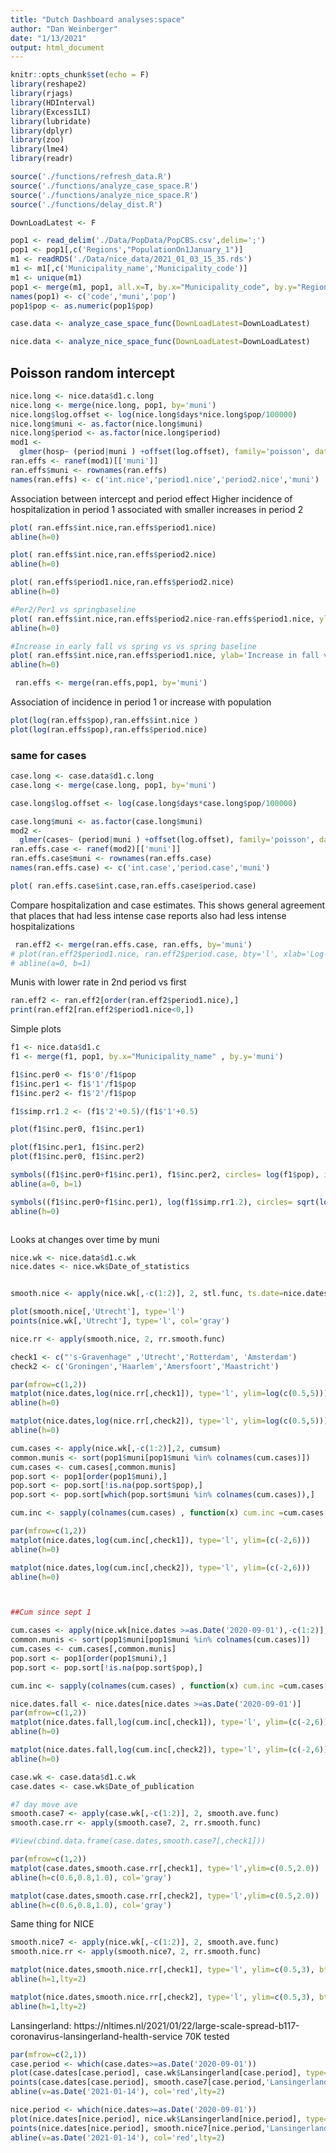 ```yaml
---
title: "Dutch Dashboard analyses:space"
author: "Dan Weinberger"
date: "1/13/2021"
output: html_document
---
```


```r
knitr::opts_chunk$set(echo = F)
library(reshape2)
library(rjags)
library(HDInterval)
library(ExcessILI)
library(lubridate)
library(dplyr)
library(zoo)
library(lme4)
library(readr)

source('./functions/refresh_data.R')
source('./functions/analyze_case_space.R')
source('./functions/analyze_nice_space.R')
source('./functions/delay_dist.R')

DownLoadLatest <- F
```

```r
pop1 <- read_delim('./Data/PopData/PopCBS.csv',delim=';')
pop1 <- pop1[,c('Regions',"PopulationOn1January_1")]
m1 <- readRDS('./Data/nice_data/2021_01_03_15_35.rds')
m1 <- m1[,c('Municipality_name','Municipality_code')]
m1 <- unique(m1)
pop1 <- merge(m1, pop1, all.x=T, by.x="Municipality_code", by.y="Regions")
names(pop1) <- c('code','muni','pop')
pop1$pop <- as.numeric(pop1$pop)
```

```r
case.data <- analyze_case_space_func(DownLoadLatest=DownLoadLatest)
```

```r
nice.data <- analyze_nice_space_func(DownLoadLatest=DownLoadLatest)
```

## Poisson random intercept
```r
nice.long <- nice.data$d1.c.long
nice.long <- merge(nice.long, pop1, by='muni')
nice.long$log.offset <- log(nice.long$days*nice.long$pop/100000)
nice.long$muni <- as.factor(nice.long$muni)
nice.long$period <- as.factor(nice.long$period)
mod1 <- 
  glmer(hosp~ (period|muni ) +offset(log.offset), family='poisson', data=nice.long)
ran.effs <- ranef(mod1)[['muni']]
ran.effs$muni <- rownames(ran.effs)
names(ran.effs) <- c('int.nice','period1.nice','period2.nice','muni')

```

Association between intercept and period effect
Higher incidence of hospitalization in period 1 associated with smaller increases in period 2
```r
plot( ran.effs$int.nice,ran.effs$period1.nice)
abline(h=0)

plot( ran.effs$int.nice,ran.effs$period2.nice)
abline(h=0)

plot( ran.effs$period1.nice,ran.effs$period2.nice)
abline(h=0)

#Per2/Per1 vs springbaseline
plot( ran.effs$int.nice,ran.effs$period2.nice-ran.effs$period1.nice, ylab='Increase in later winter vs Fall', xlab='Log(incidence Spring)')
abline(h=0)

#Increase in early fall vs spring vs vs spring baseline
plot( ran.effs$int.nice,ran.effs$period1.nice, ylab='Increase in fall vs Spring', xlab='Log(incidence Spring)')
abline(h=0)
```




```r
 ran.effs <- merge(ran.effs,pop1, by='muni')
```

Association of incidence in period 1 or increase with population
```r
plot(log(ran.effs$pop),ran.effs$int.nice )
plot(log(ran.effs$pop),ran.effs$period.nice)

```



### same for cases
```r
case.long <- case.data$d1.c.long
case.long <- merge(case.long, pop1, by='muni')

case.long$log.offset <- log(case.long$days*case.long$pop/100000)

case.long$muni <- as.factor(case.long$muni)
mod2 <- 
  glmer(cases~ (period|muni ) +offset(log.offset), family='poisson', data=case.long)
ran.effs.case <- ranef(mod2)[['muni']]
ran.effs.case$muni <- rownames(ran.effs.case)
names(ran.effs.case) <- c('int.case','period.case','muni')
```

```r
plot( ran.effs.case$int.case,ran.effs.case$period.case)
```

Compare hospitalization and case estimates. This shows general agreement that places that had less intense case reports also had less intense hospitalizations
```r
 ran.eff2 <- merge(ran.effs.case, ran.effs, by='muni')
# plot(ran.eff2$period1.nice, ran.eff2$period.case, bty='l', xlab='Log-Rate ratio NICE', ylab='Log-rate ratio positive tests')
# abline(a=0, b=1)
```

Munis with lower rate in 2nd period vs first
```r
ran.eff2 <- ran.eff2[order(ran.eff2$period1.nice),]
print(ran.eff2[ran.eff2$period1.nice<0,])


```

Simple plots
```r
f1 <- nice.data$d1.c
f1 <- merge(f1, pop1, by.x="Municipality_name" , by.y='muni')

f1$inc.per0 <- f1$'0'/f1$pop
f1$inc.per1 <- f1$'1'/f1$pop
f1$inc.per2 <- f1$'2'/f1$pop

f1$simp.rr1.2 <- (f1$'2'+0.5)/(f1$'1'+0.5)

plot(f1$inc.per0, f1$inc.per1)

plot(f1$inc.per1, f1$inc.per2)
plot(f1$inc.per0, f1$inc.per2)

symbols((f1$inc.per0+f1$inc.per1), f1$inc.per2, circles= log(f1$pop), inches=0.1, fg=NA, bg=rgb(0,0,0,0.1), bty='l')
abline(a=0, b=1)

symbols((f1$inc.per0+f1$inc.per1), log(f1$simp.rr1.2), circles= sqrt(log(f1$pop))/pi, inches=0.05, fg=NA, bg=rgb(0,0,0,0.1), bty='l')
abline(h=0)



```

Looks at changes over time by muni
```r
nice.wk <- nice.data$d1.c.wk
nice.dates <- nice.wk$Date_of_statistics


smooth.nice <- apply(nice.wk[,-c(1:2)], 2, stl.func, ts.date=nice.dates)

plot(smooth.nice[,'Utrecht'], type='l')
points(nice.wk[,'Utrecht'], type='l', col='gray')

nice.rr <- apply(smooth.nice, 2, rr.smooth.func)

check1 <- c("'s-Gravenhage" ,'Utrecht','Rotterdam', 'Amsterdam')
check2 <- c('Groningen','Haarlem','Amersfoort','Maastricht')

par(mfrow=c(1,2))
matplot(nice.dates,log(nice.rr[,check1]), type='l', ylim=log(c(0.5,5)))
abline(h=0)

matplot(nice.dates,log(nice.rr[,check2]), type='l', ylim=log(c(0.5,5)))
abline(h=0)

cum.cases <- apply(nice.wk[,-c(1:2)],2, cumsum)
common.munis <- sort(pop1$muni[pop1$muni %in% colnames(cum.cases)])
cum.cases <- cum.cases[,common.munis]
pop.sort <- pop1[order(pop1$muni),]
pop.sort <- pop.sort[!is.na(pop.sort$pop),]
pop.sort <- pop.sort[which(pop.sort$muni %in% colnames(cum.cases)),]

cum.inc <- sapply(colnames(cum.cases) , function(x) cum.inc =cum.cases[,x]/pop.sort$pop[pop.sort$muni==x]*100000) 

par(mfrow=c(1,2))
matplot(nice.dates,log(cum.inc[,check1]), type='l', ylim=(c(-2,6)))
abline(h=0)

matplot(nice.dates,log(cum.inc[,check2]), type='l', ylim=(c(-2,6)))
abline(h=0)



##Cum since sept 1

cum.cases <- apply(nice.wk[nice.dates >=as.Date('2020-09-01'),-c(1:2)],2, cumsum)
common.munis <- sort(pop1$muni[pop1$muni %in% colnames(cum.cases)])
cum.cases <- cum.cases[,common.munis]
pop.sort <- pop1[order(pop1$muni),]
pop.sort <- pop.sort[!is.na(pop.sort$pop),]

cum.inc <- sapply(colnames(cum.cases) , function(x) cum.inc =cum.cases[,x]/pop.sort$pop[pop.sort$muni==x]*100000) 

nice.dates.fall <- nice.dates[nice.dates >=as.Date('2020-09-01')]
par(mfrow=c(1,2))
matplot(nice.dates.fall,log(cum.inc[,check1]), type='l', ylim=(c(-2,6)))
abline(h=0)

matplot(nice.dates.fall,log(cum.inc[,check2]), type='l', ylim=(c(-2,6)))
abline(h=0)


```


```r
case.wk <- case.data$d1.c.wk
case.dates <- case.wk$Date_of_publication

#7 day move ave
smooth.case7 <- apply(case.wk[,-c(1:2)], 2, smooth.ave.func)
smooth.case.rr <- apply(smooth.case7, 2, rr.smooth.func)

#View(cbind.data.frame(case.dates,smooth.case7[,check1]))
```

```r
par(mfrow=c(1,2))
matplot(case.dates,smooth.case.rr[,check1], type='l',ylim=c(0.5,2.0))
abline(h=c(0.6,0.8,1.0), col='gray')

matplot(case.dates,smooth.case.rr[,check2], type='l',ylim=c(0.5,2.0))
abline(h=c(0.6,0.8,1.0), col='gray')
```
Same thing for NICE
```r
smooth.nice7 <- apply(nice.wk[,-c(1:2)], 2, smooth.ave.func)
smooth.nice.rr <- apply(smooth.nice7, 2, rr.smooth.func)
```

```r
matplot(nice.dates,smooth.nice.rr[,check1], type='l', ylim=c(0.5,3), bty='l')
abline(h=1,lty=2)

matplot(nice.dates,smooth.nice.rr[,check2], type='l', ylim=c(0.5,3), bty='l')
abline(h=1,lty=2)
```




Lansingerland: https://nltimes.nl/2021/01/22/large-scale-spread-b117-coronavirus-lansingerland-health-service
70K tested


```r
par(mfrow=c(2,1))
case.period <- which(case.dates>=as.Date('2020-09-01'))
plot(case.dates[case.period], case.wk$Lansingerland[case.period], type='l', main='Cases Lansingerland', ylab='N_cases')
points(case.dates[case.period], smooth.case7[case.period,'Lansingerland'], type='l', col='red')
abline(v=as.Date('2021-01-14'), col='red',lty=2)

nice.period <- which(nice.dates>=as.Date('2020-09-01'))
plot(nice.dates[nice.period], nice.wk$Lansingerland[nice.period], type='l', main='Hos. Admissions Lansingerland', ylab="N_hosp")
points(nice.dates[nice.period], smooth.nice7[nice.period,'Lansingerland'], type='l', col='red')
abline(v=as.Date('2021-01-14'), col='red',lty=2)

```


